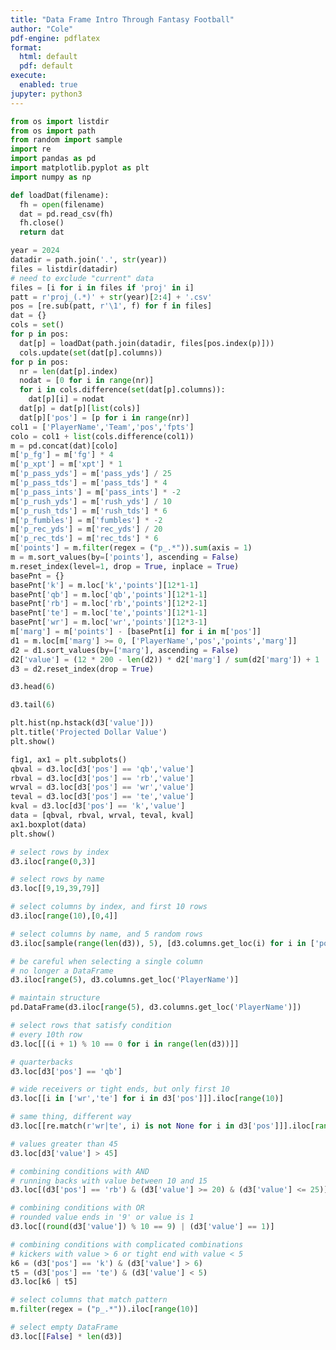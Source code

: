 ```yaml
---
title: "Data Frame Intro Through Fantasy Football"
author: "Cole"
pdf-engine: pdflatex
format:
  html: default
  pdf: default
execute:
  enabled: true
jupyter: python3
---
```


```python
from os import listdir
from os import path
from random import sample
import re
import pandas as pd
import matplotlib.pyplot as plt
import numpy as np

def loadDat(filename):
  fh = open(filename)
  dat = pd.read_csv(fh)
  fh.close()
  return dat
```

```python
year = 2024
datadir = path.join('.', str(year))
files = listdir(datadir)
# need to exclude "current" data
files = [i for i in files if 'proj' in i]
patt = r'proj_(.*)' + str(year)[2:4] + '.csv'
pos = [re.sub(patt, r'\1', f) for f in files]
dat = {}
cols = set()
for p in pos:
  dat[p] = loadDat(path.join(datadir, files[pos.index(p)]))
  cols.update(set(dat[p].columns))
for p in pos:
  nr = len(dat[p].index)
  nodat = [0 for i in range(nr)]
  for i in cols.difference(set(dat[p].columns)):
    dat[p][i] = nodat
  dat[p] = dat[p][list(cols)]
  dat[p]['pos'] = [p for i in range(nr)]
col1 = ['PlayerName','Team','pos','fpts']
colo = col1 + list(cols.difference(col1))
m = pd.concat(dat)[colo]
m['p_fg'] = m['fg'] * 4
m['p_xpt'] = m['xpt'] * 1
m['p_pass_yds'] = m['pass_yds'] / 25
m['p_pass_tds'] = m['pass_tds'] * 4
m['p_pass_ints'] = m['pass_ints'] * -2
m['p_rush_yds'] = m['rush_yds'] / 10
m['p_rush_tds'] = m['rush_tds'] * 6
m['p_fumbles'] = m['fumbles'] * -2
m['p_rec_yds'] = m['rec_yds'] / 20
m['p_rec_tds'] = m['rec_tds'] * 6
m['points'] = m.filter(regex = ("p_.*")).sum(axis = 1)
m = m.sort_values(by=['points'], ascending = False)
m.reset_index(level=1, drop = True, inplace = True)
basePnt = {}
basePnt['k'] = m.loc['k','points'][12*1-1]
basePnt['qb'] = m.loc['qb','points'][12*1-1]
basePnt['rb'] = m.loc['rb','points'][12*2-1]
basePnt['te'] = m.loc['te','points'][12*1-1]
basePnt['wr'] = m.loc['wr','points'][12*3-1]
m['marg'] = m['points'] - [basePnt[i] for i in m['pos']]
d1 = m.loc[m['marg'] >= 0, ['PlayerName','pos','points','marg']]
d2 = d1.sort_values(by=['marg'], ascending = False)
d2['value'] = (12 * 200 - len(d2)) * d2['marg'] / sum(d2['marg']) + 1
d3 = d2.reset_index(drop = True)
```

```python
d3.head(6)
```

```python
d3.tail(6)
```

```python
plt.hist(np.hstack(d3['value']))
plt.title('Projected Dollar Value')
plt.show()
```

```python
fig1, ax1 = plt.subplots()
qbval = d3.loc[d3['pos'] == 'qb','value']
rbval = d3.loc[d3['pos'] == 'rb','value']
wrval = d3.loc[d3['pos'] == 'wr','value']
teval = d3.loc[d3['pos'] == 'te','value']
kval = d3.loc[d3['pos'] == 'k','value']
data = [qbval, rbval, wrval, teval, kval]
ax1.boxplot(data)
plt.show()
```

```python
# select rows by index
d3.iloc[range(0,3)]
```

```python
# select rows by name
d3.loc[[9,19,39,79]]
```

```python
# select columns by index, and first 10 rows
d3.iloc[range(10),[0,4]]
```

```python
# select columns by name, and 5 random rows
d3.iloc[sample(range(len(d3)), 5), [d3.columns.get_loc(i) for i in ['pos','value']]]
```

```python
# be careful when selecting a single column
# no longer a DataFrame
d3.iloc[range(5), d3.columns.get_loc('PlayerName')]
```

```python
# maintain structure
pd.DataFrame(d3.iloc[range(5), d3.columns.get_loc('PlayerName')])
```

```python
# select rows that satisfy condition
# every 10th row
d3.loc[[(i + 1) % 10 == 0 for i in range(len(d3))]]
```

```python
# quarterbacks
d3.loc[d3['pos'] == 'qb']
```

```python
# wide receivers or tight ends, but only first 10
d3.loc[[i in ['wr','te'] for i in d3['pos']]].iloc[range(10)]
```

```python
# same thing, different way
d3.loc[[re.match(r'wr|te', i) is not None for i in d3['pos']]].iloc[range(10)]
```

```python
# values greater than 45
d3.loc[d3['value'] > 45]
```

```python
# combining conditions with AND
# running backs with value between 10 and 15
d3.loc[(d3['pos'] == 'rb') & (d3['value'] >= 20) & (d3['value'] <= 25)]
```

```python
# combining conditions with OR
# rounded value ends in '9' or value is 1
d3.loc[(round(d3['value']) % 10 == 9) | (d3['value'] == 1)]
```

```python
# combining conditions with complicated combinations
# kickers with value > 6 or tight end with value < 5
k6 = (d3['pos'] == 'k') & (d3['value'] > 6)
t5 = (d3['pos'] == 'te') & (d3['value'] < 5)
d3.loc[k6 | t5]
```

```python
# select columns that match pattern
m.filter(regex = ("p_.*")).iloc[range(10)]
```

```python
# select empty DataFrame
d3.loc[[False] * len(d3)]
```

<!--
quarto render ffv_py.qmd
quarto render ffv_py.qmd --to pdf
-->
